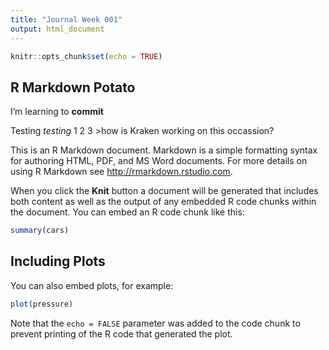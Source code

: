 ---
title: "Journal Week 001"
output: html_document
---

```{r setup, include=FALSE}
knitr::opts_chunk$set(echo = TRUE)
```

## R Markdown Potato

I'm learning to **commit**

Testing *testing* 1 2 3 
>how is Kraken working on this occassion? 

This is an R Markdown document. Markdown is a simple formatting syntax for authoring HTML, PDF, and MS Word documents. For more details on using R Markdown see <http://rmarkdown.rstudio.com>.

When you click the **Knit** button a document will be generated that includes both content as well as the output of any embedded R code chunks within the document. You can embed an R code chunk like this:

```{r cars}
summary(cars)
```

## Including Plots

You can also embed plots, for example:

```{r pressure, echo=FALSE}
plot(pressure)
```

Note that the `echo = FALSE` parameter was added to the code chunk to prevent printing of the R code that generated the plot.
